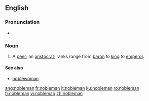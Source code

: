 ==English==

===Pronunciation===
*{{audio|en-us-nobleman.ogg|Audio (US)}}


===Noun===
{{en-noun|noblemen}}

# A [[peer]]; an [[aristocrat]]; ranks range from [[baron]] to [[king]] to [[emperor]].

====See also====
* [[noblewoman]]

[[ang:nobleman]]
[[fr:nobleman]]
[[it:nobleman]]
[[ku:nobleman]]
[[ro:nobleman]]
[[fi:nobleman]]
[[vi:nobleman]]
[[zh:nobleman]]